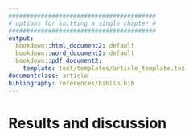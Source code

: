 ```yaml
---
#########################################
# options for knitting a single chapter #
#########################################
output:
  bookdown::html_document2: default
  bookdown::word_document2: default
  bookdown::pdf_document2:
    template: text/templates/article_template.tex
documentclass: article
bibliography: references/biblio.bib
---
```

# Results and discussion {-}


